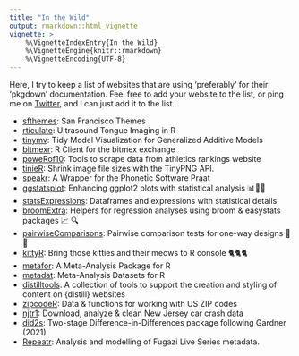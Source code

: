 ```yaml
---
title: "In the Wild"
output: rmarkdown::html_vignette
vignette: >
    %\VignetteIndexEntry{In the Wild}
    %\VignetteEngine{knitr::rmarkdown}
    %\VignetteEncoding{UTF-8}
---
```


Here, I try to keep a list of websites that are using 'preferably' for their
'pkgdown' documentation. Feel free to add your website to the list, or ping me 
on [Twitter](https://twitter.com/@amirmasoudabdol), and I can just add it to the
list.

- [sfthemes](https://sfthemes.amirmasoudabdol.name): San Francisco Themes
- [rticulate](https://stefanocoretta.github.io/rticulate/): Ultrasound Tongue Imaging in R
- [tinymv](https://stefanocoretta.github.io/tidymv/index.html): Tidy Model Visualization for Generalized Additive Models
- [bitmexr](https://hfshr.github.io/bitmexr/): R Client for the bitmex exchange
- [poweRof10](https://powerof10.hfshr.xyz): Tools to scrape data from athletics rankings website
- [tinieR](https://jmablog.github.io/tinieR/): Shrink image file sizes with the TinyPNG API.
- [speakr](https://stefanocoretta.github.io/speakr/index.html): A Wrapper for the Phonetic Software Praat
- [ggstatsplot](https://github.com/IndrajeetPatil/ggstatsplot): Enhancing ggplot2 plots with statistical analysis 📊🎨📣
- [statsExpressions](https://github.com/IndrajeetPatil/statsExpressions): Dataframes and expressions with statistical details
- [broomExtra](https://github.com/IndrajeetPatil/broomExtra): Helpers for regression analyses using broom & easystats packages 📈 🔍
- [pairwiseComparisons]( https://github.com/IndrajeetPatil/pairwiseComparisons): Pairwise comparison tests for one-way designs 🔬📝
- [kittyR](https://github.com/IndrajeetPatil/kittyR): Bring those kitties and their meows to R console 🐈🐈🐈
- [metafor](https://wviechtb.github.io/metafor/index.html): A Meta-Analysis Package for R
- [metadat](https://wviechtb.github.io/metadat/index.html): Meta-Analysis Datasets for R
- [distilltools](https://ellakaye.github.io/distilltools/): A collection of tools to support the creation and styling of content on {distill} websites
- [zipcodeR](https://gavinrozzi.github.io/zipcodeR/index.html): Data & functions for working with US ZIP codes
- [njtr1](https://gavinrozzi.github.io/njtr1/): Download, analyze & clean New Jersey car crash data
- [did2s](https://kylebutts.com/did2s/): Two-stage Difference-in-Differences package following Gardner (2021)
- [Repeatr](https://alexmitrani.github.io/Repeatr/): Analysis and modelling of Fugazi Live Series metadata.
